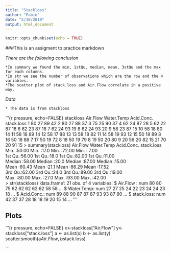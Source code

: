```yaml
---
title: "Stackloss"
author: "Fabio"
date: "5/10/2019"
output: html_document
---
```


```r
knitr::opts_chunk$set(echo = TRUE)

```
###This is an assigment to practice markdown

 *There are the following conclusion*
 
    *In summary we found the min, 1stQu, median, mean, 3stQu and the max for each columns.
    *In str we see the number of observations which are the row and the 4 variables.
    *The scatter plot of stack.loss and Air.Flow correlate in a positive way.
 *Data*
 
    * The data is from stackloss
  
'''{r pressure, echo=FALSE}
 stackloss
   Air.Flow Water.Temp Acid.Conc. stack.loss
1        80         27         89         42
2        80         27         88         37
3        75         25         90         37
4        62         24         87         28
5        62         22         87         18
6        62         23         87         18
7        62         24         93         19
8        62         24         93         20
9        58         23         87         15
10       58         18         80         14
11       58         18         89         14
12       58         17         88         13
13       58         18         82         11
14       58         19         93         12
15       50         18         89          8
16       50         18         86          7
17       50         19         72          8
18       50         19         79          8
19       50         20         80          9
20       56         20         82         15
21       70         20         91         15
> summary(stackloss)
    Air.Flow       Water.Temp     Acid.Conc.      stack.loss   
 Min.   :50.00   Min.   :17.0   Min.   :72.00   Min.   : 7.00  
 1st Qu.:56.00   1st Qu.:18.0   1st Qu.:82.00   1st Qu.:11.00  
 Median :58.00   Median :20.0   Median :87.00   Median :15.00  
 Mean   :60.43   Mean   :21.1   Mean   :86.29   Mean   :17.52  
 3rd Qu.:62.00   3rd Qu.:24.0   3rd Qu.:89.00   3rd Qu.:19.00  
 Max.   :80.00   Max.   :27.0   Max.   :93.00   Max.   :42.00  
> str(stackloss)
'data.frame':	21 obs. of  4 variables:
 $ Air.Flow  : num  80 80 75 62 62 62 62 62 58 58 ...
 $ Water.Temp: num  27 27 25 24 22 23 24 24 23 18 ...
 $ Acid.Conc.: num  89 88 90 87 87 87 93 93 87 80 ...
 $ stack.loss: num  42 37 37 28 18 18 19 20 15 14 ...
 '''
 
## Plots

'''{r pressure, echo=FALSE}
x<-stackloss["Air.Flow"]
y<- stackloss["stack.loss"]
a <- as.list(x)
b <- as.list(y)
scatter.smooth(a$Air.Flow, b$stack.loss)

 ```

